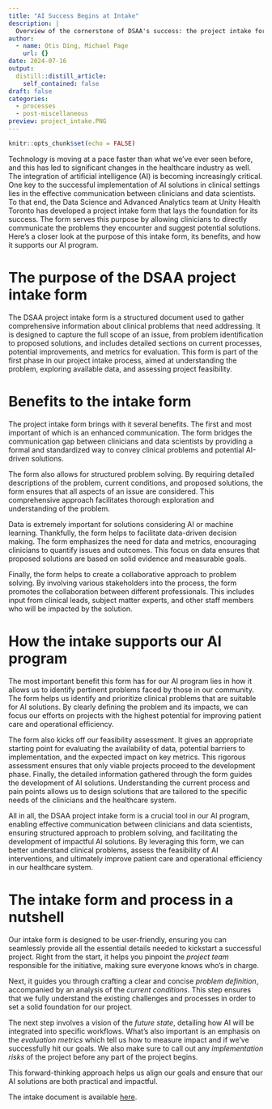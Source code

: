 ```yaml
---
title: "AI Success Begins at Intake"
description: |
  Overview of the cornerstone of DSAA's success: the project intake form
author:
  - name: Otis Ding, Michael Page
    url: {}
date: 2024-07-16
output:
  distill::distill_article:
    self_contained: false
draft: false
categories:
  - processes
  - post-miscellaneous
preview: project_intake.PNG
---
```



```r
knitr::opts_chunk$set(echo = FALSE)
```


Technology is moving at a pace faster than what we’ve ever seen before, and this has led to significant changes in the healthcare industry as well. The integration of artificial intelligence (AI) is becoming increasingly critical. One key to the successful implementation of AI solutions in clinical settings lies in the effective communication between clinicians and data scientists. To that end, the Data Science and Advanced Analytics team at Unity Health Toronto has developed a project intake form that lays the foundation for its success. The form serves this purpose by allowing clinicians to directly communicate the problems they encounter and suggest potential solutions. Here’s a closer look at the purpose of this intake form, its benefits, and how it supports our AI program.


# The purpose of the DSAA project intake form

The DSAA project intake form is a structured document used to gather comprehensive information about clinical problems that need addressing. It is designed to capture the full scope of an issue, from problem identification to proposed solutions, and includes detailed sections on current processes, potential improvements, and metrics for evaluation. This form is part of the first phase in our project intake process, aimed at understanding the problem, exploring available data, and assessing project feasibility.

# Benefits to the intake form

The project intake form brings with it several benefits. The first and most important of which is an enhanced communication. The form bridges the communication gap between clinicians and data scientists by providing a formal and standardized way to convey clinical problems and potential AI-driven solutions.

The form also allows for structured problem solving. By requiring detailed descriptions of the problem, current conditions, and proposed solutions, the form ensures that all aspects of an issue are considered. This comprehensive approach facilitates thorough exploration and understanding of the problem.


Data is extremely important for solutions considering AI or machine learning. Thankfully, the form helps to facilitate data-driven decision making. The form emphasizes the need for data and metrics, encouraging clinicians to quantify issues and outcomes. This focus on data ensures that proposed solutions are based on solid evidence and measurable goals.

Finally, the form helps to create a collaborative approach to problem solving. By involving various stakeholders into the process, the form promotes the collaboration between different professionals. This includes input from clinical leads, subject matter experts, and other staff members who will be impacted by the solution.

# How the intake supports our AI program


The most important benefit this form has for our AI program lies in how it allows us to identify pertinent problems faced by those in our community. The form helps us identify and prioritize clinical problems that are suitable for AI solutions. By clearly defining the problem and its impacts, we can focus our efforts on projects with the highest potential for improving patient care and operational efficiency.

The form also kicks off our feasibility assessment. It gives an appropriate starting point for evaluating the availability of data, potential barriers to implementation, and the expected impact on key metrics. This rigorous assessment ensures that only viable projects proceed to the development phase.
Finally, the detailed information gathered through the form guides the development of AI solutions. Understanding the current process and pain points allows us to design solutions that are tailored to the specific needs of the clinicians and the healthcare system.

All in all, the DSAA project intake form is a crucial tool in our AI program, enabling effective communication between clinicians and data scientists, ensuring structured approach to problem solving, and facilitating the development of impactful AI solutions. By leveraging this form, we can better understand clinical problems, assess the feasibility of AI interventions, and ultimately improve patient care and operational efficiency in our healthcare system.

# The intake form and process in a nutshell


Our intake form is designed to be user-friendly, ensuring you can seamlessly provide all the essential details needed to kickstart a successful project. Right from the start, it helps you pinpoint the *project team* responsible for the initiative, making sure everyone knows who’s in charge.

Next, it guides you through crafting a clear and concise *problem definition*, accompanied by an analysis of the *current conditions*. This step ensures that we fully understand the existing challenges and processes in order to set a solid foundation for our project.

The next step involves a vision of the *future state*, detailing how AI will be integrated into specific workflows. What’s also important is an emphasis on the *evaluation metrics* which tell us how to measure impact and if we've successfully hit our goals. We also make sure to call out any *implementation risks* of the project before any part of the project begins. 

This forward-thinking approach helps us align our goals and ensure that our AI solutions are both practical and impactful.


The intake document is available [here](Templ_DSAAProjectIntakeForm_ExampleForBlog_2024_0716.docx).
